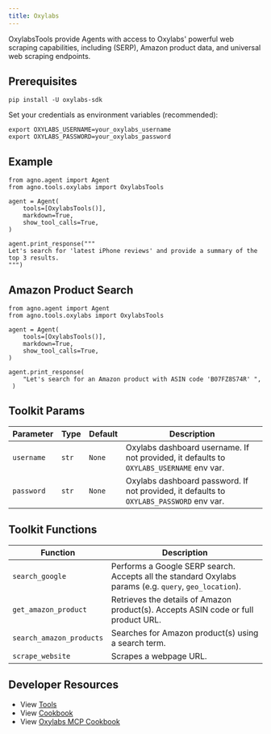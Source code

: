 ```yaml
---
title: Oxylabs
---
```


OxylabsTools provide Agents with access to Oxylabs' powerful web scraping capabilities, including (SERP), Amazon product data, and universal web scraping endpoints.

## Prerequisites

```shell
pip install -U oxylabs-sdk
```

Set your credentials as environment variables (recommended):

```shell
export OXYLABS_USERNAME=your_oxylabs_username
export OXYLABS_PASSWORD=your_oxylabs_password
```

## Example

```
from agno.agent import Agent
from agno.tools.oxylabs import OxylabsTools

agent = Agent(
    tools=[OxylabsTools()],
    markdown=True,
    show_tool_calls=True,
)

agent.print_response("""
Let's search for 'latest iPhone reviews' and provide a summary of the top 3 results. 
""")
```

## Amazon Product Search

```
from agno.agent import Agent
from agno.tools.oxylabs import OxylabsTools

agent = Agent(
    tools=[OxylabsTools()],
    markdown=True,
    show_tool_calls=True,
)

agent.print_response(
    "Let's search for an Amazon product with ASIN code 'B07FZ8S74R' ",
 )
```

## Toolkit Params

| Parameter | Type | Default | Description |
|-----------|------|---------|-------------|
| `username` | `str` | `None` | Oxylabs dashboard username. If not provided, it defaults to `OXYLABS_USERNAME` env var. |
| `password` | `str` | `None` | Oxylabs dashboard password. If not provided, it defaults to `OXYLABS_PASSWORD` env var. |

## Toolkit Functions

| Function | Description |
|----------|-------------|
| `search_google` | Performs a Google SERP search. Accepts all the standard Oxylabs params (e.g. `query`, `geo_location`). |
| `get_amazon_product` | Retrieves the details of Amazon product(s). Accepts ASIN code or full product URL. |
| `search_amazon_products` | Searches for Amazon product(s) using a search term. |
| `scrape_website` | Scrapes a webpage URL. |

## Developer Resources

- View [Tools](https://github.com/agno-agi/agno/blob/main/libs/agno/agno/tools/oxylabs.py)
- View [Cookbook](https://github.com/agno-agi/agno/blob/main/cookbook/tools/oxylabs_tools.py)
- View [Oxylabs MCP Cookbook](https://github.com/agno-agi/agno/blob/main/cookbook/tools/mcp/oxylabs.py)
